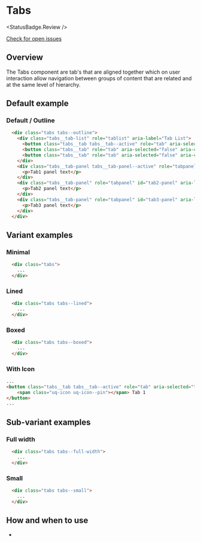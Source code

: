 
# Tabs

<StatusBadge.Review />

<a href="https://github.com/uq-its-ss/design-system/issues" class="uq-button uq-button--text" target="_blank">Check for open issues</a>

## Overview

The Tabs component are tab's that are aligned together which on user interaction allow navigation between groups of content that are related and at the same level of hierarchy.

## Default example

### Default / Outline 

<Canvas withSource="none">
  <Story id="components-tabs--tabs-outline" />
</Canvas>

```html
  <div class="tabs tabs--outline">
    <div class="tabs__tab-list" role="tablist" aria-label="Tab List">
      <button class="tabs__tab tabs__tab--active" role="tab" aria-selected="true" aria-controls="tab1-panel" id="tab1">Tab 1</button>
      <button class="tabs__tab" role="tab" aria-selected="false" aria-controls="tab2-panel" id="tab2" tabindex="-1">Tab 2</button>
      <button class="tabs__tab" role="tab" aria-selected="false" aria-controls="tab3-panel" id="tab3" tabindex="-1">Tab 3</button>
    </div>
    <div class="tabs__tab-panel tabs__tab-panel--active" role="tabpanel" id="tab1-panel" aria-labelledby="tab1" tabindex="0">
      <p>Tab1 panel text</p>
    </div>
    <div class="tabs__tab-panel" role="tabpanel" id="tab2-panel" aria-labelledby="tab2" tabindex="0" hidden="">
      <p>Tab2 panel text</p>
    </div>
    <div class="tabs__tab-panel" role="tabpanel" id="tab3-panel" aria-labelledby="tab3" tabindex="0" hidden="">
      <p>Tab3 panel text</p>
    </div>
  </div>
```

## Variant examples

### Minimal

<Canvas withSource="none">
  <Story id="components-tabs--tabs-minimal" />
</Canvas>

```html
  <div class="tabs">
    ...
  </div>
```

### Lined

<Canvas withSource="none">
  <Story id="components-tabs--tabs-lined" />
</Canvas>

```html
  <div class="tabs tabs--lined">
    ...
  </div>
```

### Boxed

<Canvas withSource="none">
  <Story id="components-tabs--tabs-boxed" />
</Canvas>

```html
  <div class="tabs tabs--boxed">
    ...
  </div>
```

### With Icon

<Canvas withSource="none">
  <Story id="components-tabs--tabs-with-icon" />
</Canvas>

```html
...
<button class="tabs__tab tabs__tab--active" role="tab" aria-selected="true" aria-controls="tab1-panel" id="tab1">
    <span class="uq-icon uq-icon--pin"></span> Tab 1
</button>
...
```

## Sub-variant examples

### Full width

<Canvas withSource="none">
  <Story id="components-tabs--tabs-full-width" />
</Canvas>

```html
  <div class="tabs tabs--full-width">
    ...
  </div>
```

### Small

<Canvas withSource="none">
  <Story id="components-tabs--tabs-small" />
</Canvas>

```html
  <div class="tabs tabs--small">
    ...
  </div>
```

## How and when to use

- 
